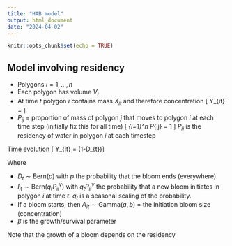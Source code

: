 ```yaml
---
title: "HAB model"
output: html_document
date: "2024-04-02"
---
```


```r
knitr::opts_chunk$set(echo = TRUE)
```

## Model involving residency

* Polygons $i=1,\ldots,n$
* Each polygon has volume $V_i$
* At time $t$ polygon $i$ contains mass $X_{it}$ and therefore concentration
  \[
     Y_{it} = \frac{X_{it}}{V_i}
  \]
* $P_{ij}$ = proportion of mass of polygon $j$ that moves to polygon $i$ at each time step (initially fix this for all time)
  \[
      \sum_{i=1}^n P_{ij} = 1 \qquad \text{(mass conservation)}
  \]
  $P_{ii}$ is the residency of water in polygon $i$ at each timestep

Time evolution
\[
   Y_{it} = (1-D_{t})\left[I_{it}A_{it} + \beta (P_{ii}/P_0)^{\lambda_2} V_i^{-1}\sum_{j=1}^n P_{ij} (P_{jj}/P_0)^{\lambda_1} V_j Y_{j,t-1}\right]
\]

Where

 * $D_{t}\sim\text{Bern}(p)$ with $p$ the probability that the bloom ends (everywhere)
 * $I_{it}\sim\text{Bern}(q_t P_{ii}^\nu)$ with $q_tP_{ii}^\nu$ the probability that a new bloom initiates
   in polygon $i$ at time $t$.  $q_t$ is a seasonal scaling of the probability.
 * If a bloom starts, then $A_{it}\sim\text{Gamma}(a,b)$ = the initiation bloom size (concentration)
 * $\beta$ is the growth/survival parameter

Note that the growth of a bloom depends on the residency
